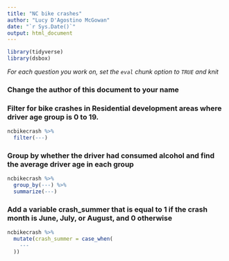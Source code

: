 ```yaml
---
title: "NC bike crashes"
author: "Lucy D'Agostino McGowan"
date: "`r Sys.Date()`"
output: html_document
---
```


```r
library(tidyverse)
library(dsbox)
```

*For each question you work on, set the `eval` chunk option to `TRUE` and knit*

### Change the author of this document to your name

### Filter for bike crashes in Residential development areas where driver age group is 0 to 19.

```r
ncbikecrash %>%
  filter(---)
```

### Group by whether the driver had consumed alcohol and find the average driver age in each group

```r
ncbikecrash %>%
  group_by(---) %>%
  summarize(---)
```

### Add a variable crash_summer that is equal to 1 if the crash month is June, July, or August, and 0 otherwise

```r
ncbikecrash %>%
  mutate(crash_summer = case_when(
    ---
  ))
```

